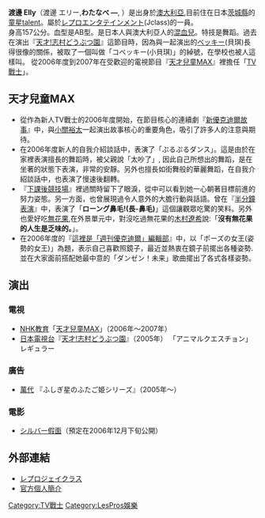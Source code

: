 '''渡邊 Elly'''（渡邊 エリー,'''わたなべ ―''', {{bd|1994年|4月13日}}）是出身於[[澳大利亞|澳大利亞]],目前住在日本[[茨城縣|茨城縣]]的[[童星|童星]][[talent|talent]]。屬於[[レプロエンタテインメント|レプロエンタテインメント]](Jclass)的一員。<BR>

身高157公分。血型是AB型。是日本人與澳大利亞人的[[混血兒|混血兒]]。特技是舞蹈。過去在演出『[[天才!志村どうぶつ園|天才!志村どうぶつ園]]』這節目時，因為與一起演出的[[ベッキー|ベッキー]](貝琪)長得很像的關係，被取了一個叫做「コベッキー(小貝琪)」的綽號，在學校也被人這樣叫。 從2006年度到2007年在受歡迎的電視節目『[[天才兒童MAX|天才兒童MAX]]』裡擔任「[[TV戰士|TV戰士]]」。

==天才兒童MAX==
*從作為新人TV戰士的2006年度開始，在節目核心的連續劇『[[天TV連續劇#新優克迪爾故事|新優克迪爾故事]]』中，與[[小關裕太|小關裕太]]一起演出故事核心的重要角色，吸引了許多人的注意與期待。
*在2006年度新人的自我介紹談話中，表演了「ぷるぷるダンス」。這是由於在家裡表演擅長的舞蹈時，被父親說「太吵了」, 因此自己所想出的舞蹈，是在坐著的狀態下表演，非常的安靜。另外也擅長如街舞般的華麗舞蹈，在自我介紹談話中，也表演了慢速後翻轉。
*『[[天才兒童MAX的單元|下課後競技場]]』裡過關時留下了眼淚，從中可以看到她一心朝著目標前進的努力姿態。另一方面，也曾展現過令人意外的大膽行動與話語。曾在『[[天才兒童MAX的單元|半分鐘表演]]』中，表演了「'''ローング鼻毛!(長-鼻毛)'''」這個讓觀眾吃驚的笑料。另外也愛好吃[[無花果|無花果]],在外景單元中，對沒吃過無花果的[[木村遼希|木村遼希]]說:「'''沒有無花果的人生是乏味的。'''」。
* 在2006年度的『[[天才兒童MAX的單元#這裡是「週刊優克迪爾」編輯部|這裡是「週刊優克迪爾」編輯部]]』中，以「ポーズの女王(姿勢的女王)」為題，表示自己喜歡照鏡子，最近並熱衷在鏡子前擺出各種姿勢.並在大家面前搭配她最中意的「ダンゼン！未来」歌曲擺出了各式各樣姿勢。

== 演出 ==
=== 電視 ===
*[[NHK教育|NHK教育]]「[[天才兒童MAX|天才兒童MAX]]」（2006年～2007年）
*[[日本電視台|日本電視台]]『[[天才!志村どうぶつ園|天才!志村どうぶつ園]]』（2005年） 「アニマルクエスチョン」レギュラー

===廣告===
*[[萬代|萬代]] 『ふしぎ星のふたご姫シリーズ』（2005年～）

===電影===
*[[シルバー假面|シルバー假面]]（預定在2006年12月下旬公開）

==外部連結==
*[https://web.archive.org/web/20060902130250/http://www.lespros.co.jp/jclass/ レプロジェイクラス]
*[https://web.archive.org/web/20061109135454/http://www.lespros.co.jp/jclass/elly_watanabe/index.html 官方個人簡介]

[[Category:TV戰士|Category:TV戰士]]
[[Category:LesPros娛樂|Category:LesPros娛樂]]